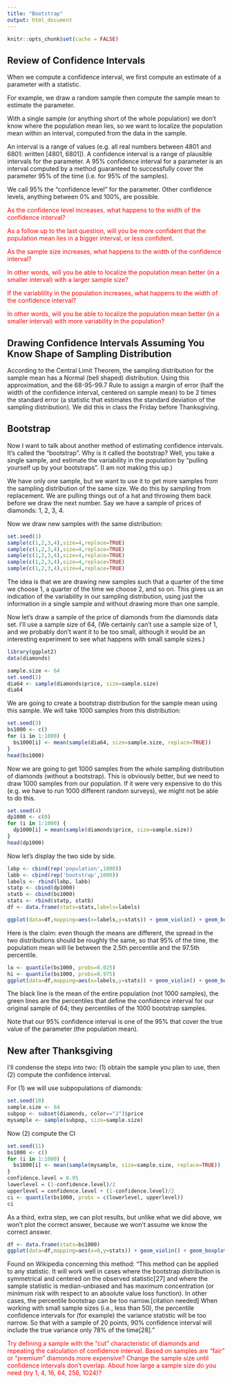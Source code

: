 ```yaml
---
title: "Bootstrap"
output: html_document
---
```


```r
knitr::opts_chunk$set(cache = FALSE)
```

## Review of Confidence Intervals

When we compute a confidence interval, we first compute an estimate of a parameter with a statistic.

For example, we draw a random sample then compute the sample mean to estimate the parameter.

With a single sample (or anything short of the whole population) we don't know where the population mean lies, so we want to localize the population mean within an interval, computed from the data in the sample.  

An interval is a range of values (e.g. all real numbers between 4801 and 6801: written [4801, 6801]).  A confidence interval is a range of plausible intervals for the parameter.  A 95% confidence interval for a parameter is an interval computed by a method  guaranteed to successfully cover the parameter 95% of the time (i.e. for 95% of the samples).

We call 95% the "confidence level" for the parameter.  Other confidence levels, anything between 0% and 100%, are possible.

<span style="color:red"> As the confidence level increases, what happens to the width of the confidence interval? </span>

<span style="color:red"> As a follow up to the last question, will you be more confident that the population mean lies in a bigger interval, or less confident. </span>

<span style="color:red"> As the sample size increases, what happens to the width of the confidence interval? </span>

<span style="color:red"> In other words, will you be able to localize the population mean better (in a smaller interval) with a larger sample size? </span>

<span style="color:red"> If the variablility in the population increases, what happens to the width of the confidence interval? </span>

<span style="color:red"> In other words, will you be able to localize the population mean better (in a smaller interval) with more variability in the population? </span>

## Drawing Confidence Intervals Assuming You Know Shape of Sampling Distribution

According to the Central Limit Theorem, the sampling distribution for the sample mean has a Normal (bell shaped) distribution.  Using this approximation, and the 68-95-99.7 Rule to assign a margin of error (half the width of the confidence interval, centered on sample mean) to be 2 times the standard error (a statistic that estimates the standard deviation of the sampling distribution).  We did this in class the Friday before Thanksgiving.

## Bootstrap

Now I want to talk about another method of estimating confidence intervals.  It's called the "bootstrap".  Why is it called the bootstrap?   Well, you take a single sample, and estimate the variability in the population by "pulling yourself up by your bootstraps".  (I am not making this up.)

We have only one sample, but we want to use it to get more samples from the sampling distribution of the same size.  We do this by sampling from replacement.  We are pulling things out of a hat and throwing them back before we draw the next number. Say we have a sample of prices of diamonds: 1, 2, 3, 4.

Now we draw new samples with the same distribution:

```r
set.seed(1)
sample(c(1,2,3,4),size=4,replace=TRUE)
sample(c(1,2,3,4),size=4,replace=TRUE)
sample(c(1,2,3,4),size=4,replace=TRUE)
sample(c(1,2,3,4),size=4,replace=TRUE)
sample(c(1,2,3,4),size=4,replace=TRUE)
```

The idea is that we are drawing new samples such that a quarter of the time we choose 1, a quarter of the time we choose 2, and so on.  This gives us an indication of the variability in our sampling distribution, using just the information in a single sample and without drawing more than one sample.

Now let's draw a sample of the price of diamonds from the diamonds data set.  I'll use a sample size of 64,  (We certainly can't use a sample size of 1, and we probably don't want it to be too small, although it would be an interesting experiment to see what happens with small sample sizes.)

```r
library(ggplot2)
data(diamonds)
```

```r
sample.size <- 64
set.seed(2)
dia64 <- sample(diamonds$price, size=sample.size)
dia64
```

We are going to create a bootstrap distribution for the sample mean using this sample.  We will take 1000 samples from this distribution:

```r
set.seed(3)
bs1000 <- c()
for (i in 1:1000) {
  bs1000[i] <- mean(sample(dia64, size=sample.size, replace=TRUE))
}
head(bs1000)
```

Now we are going to get 1000 samples from the whole sampling distribution of diamonds (without a bootstrap).  This is obviously better, but we need to draw 1000 samples from our population.  If it were very expensive to do this (e.g. we have to run 1000 different random surveys), we might not be able to do this.

```r
set.seed(4)
dp1000 <- c(0)
for (i in 1:1000) {
  dp1000[i] = mean(sample(diamonds$price, size=sample.size))
}
head(dp1000)
```

Now let's display the two side by side.

```r
labp <- cbind(rep('population',1000))
labb <- cbind(rep('bootstrap',1000))
labels <- rbind(labp, labb)
statp <- cbind(dp1000)
statb <- cbind(bs1000)
stats <- rbind(statp, statb)
df <- data.frame(stats=stats,labels=labels)
```

```r
ggplot(data=df,mapping=aes(x=labels,y=stats)) + geom_violin() + geom_boxplot()
```

Here is the claim: even though the means are different, the spread in the two distributions should be roughly the same, so that 95% of the time, the population mean will lie between the 2.5th percentile and the 97.5th percentile.

```r
lo <- quantile(bs1000, probs=0.025)
hi <- quantile(bs1000, probs=0.975)
ggplot(data=df,mapping=aes(x=labels,y=stats)) + geom_violin() + geom_boxplot() + geom_hline(yintercept=lo,color="green") + geom_hline(yintercept=hi,color="green")+ geom_hline(yintercept=mean(diamonds$price),color="black")
```

The black line is the mean of the entire population (not 1000 samples), the green lines are the percentiles that define the confidence interval for our original sample of 64; they percentiles of the 1000 bootstrap samples.

Note that our 95% confidence interval is one of the 95% that cover the true value of the parameter (the population mean).

## New after Thanksgiving

I'll condense the steps into two: (1) obtain the sample you plan to use, then (2) compute the confidence interval.

For (1) we will use subpopulations of diamonds:

```r
set.seed(10)
sample.size <- 64
subpop <- subset(diamonds, color=="J")$price
mysample <- sample(subpop, size=sample.size)
```

Now (2) compute the CI
```r
set.seed(11)
bs1000 <- c()
for (i in 1:1000) {
  bs1000[i] <- mean(sample(mysample, size=sample.size, replace=TRUE))
}
confidence.level = 0.95
lowerlevel = (1-confidence.level)/2
upperlevel = confidence.level + (1-confidence.level)/2
ci <- quantile(bs1000, probs = c(lowerlevel, upperlevel))
ci
```

As a third, extra step, we can plot results, but unlike what we did above, we won't plot the correct answer, because we won't assume we know the correct answer.

```r
df <- data.frame(stats=bs1000)
ggplot(data=df,mapping=aes(x=0,y=stats)) + geom_violin() + geom_boxplot() + geom_hline(yintercept=ci[1],color="green") + geom_hline(yintercept=ci[2],color="green")
```

Found on Wikipedia concerning this method: "This method can be applied to any statistic. It will work well in cases where the bootstrap distribution is symmetrical and centered on the observed statistic[27] and where the sample statistic is median-unbiased and has maximum concentration (or minimum risk with respect to an absolute value loss function). In other cases, the percentile bootstrap can be too narrow.[citation needed] When working with small sample sizes (i.e., less than 50), the percentile confidence intervals for (for example) the variance statistic will be too narrow. So that with a sample of 20 points, 90% confidence interval will include the true variance only 78% of the time[28]."

<span style="color:red"> Try defining a sample with the "cut" characteristic of diamonds and repeating the calculation of confidence interval.  Based on samples are "fair" or "premium" diamonds more expensive?  Change the sample size until confidence intervals don't overlap.  About how large a sample size do you need (try 1, 4, 16, 64, 256, 1024)?